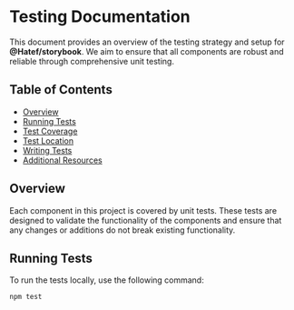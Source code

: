 # Testing Documentation

This document provides an overview of the testing strategy and setup for **@Hatef/storybook**. We aim to ensure that all components are robust and reliable through comprehensive unit testing.

## Table of Contents

- [Overview](#overview)
- [Running Tests](#running-tests)
- [Test Coverage](#test-coverage)
- [Test Location](#test-location)
- [Writing Tests](#writing-tests)
- [Additional Resources](#additional-resources)

## Overview

Each component in this project is covered by unit tests. These tests are designed to validate the functionality of the components and ensure that any changes or additions do not break existing functionality.

## Running Tests

To run the tests locally, use the following command:

```bash
npm test
